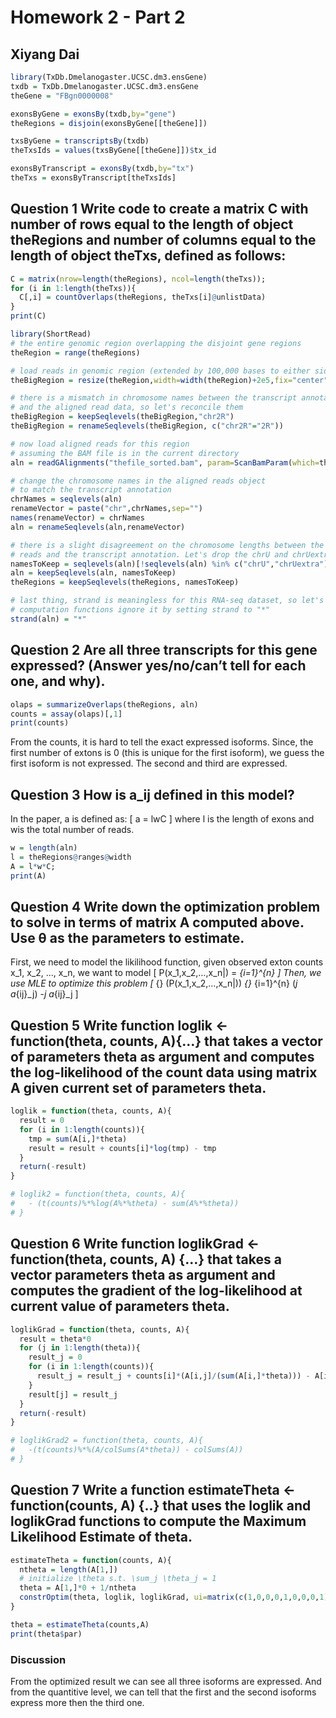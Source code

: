 Homework 2 - Part 2
========================================================
Xiyang Dai
--------------------------------------------------------

```r
library(TxDb.Dmelanogaster.UCSC.dm3.ensGene)
txdb = TxDb.Dmelanogaster.UCSC.dm3.ensGene
theGene = "FBgn0000008"

exonsByGene = exonsBy(txdb,by="gene")
theRegions = disjoin(exonsByGene[[theGene]])

txsByGene = transcriptsBy(txdb)
theTxsIds = values(txsByGene[[theGene]])$tx_id

exonsByTranscript = exonsBy(txdb,by="tx")
theTxs = exonsByTranscript[theTxsIds]
```

## Question 1 Write code to create a matrix C with number of rows equal to the length of object theRegions and number of columns equal to the length of object theTxs, defined as follows:
```r
C = matrix(nrow=length(theRegions), ncol=length(theTxs));
for (i in 1:length(theTxs)){
  C[,i] = countOverlaps(theRegions, theTxs[i]@unlistData)
}
print(C)
```

```r
library(ShortRead)
# the entire genomic region overlapping the disjoint gene regions
theRegion = range(theRegions)

# load reads in genomic region (extended by 100,000 bases to either side)
theBigRegion = resize(theRegion,width=width(theRegion)+2e5,fix="center")

# there is a mismatch in chromosome names between the transcript annotation we're using
# and the aligned read data, so let's reconcile them
theBigRegion = keepSeqlevels(theBigRegion,"chr2R")
theBigRegion = renameSeqlevels(theBigRegion, c("chr2R"="2R"))

# now load aligned reads for this region 
# assuming the BAM file is in the current directory
aln = readGAlignments("thefile_sorted.bam", param=ScanBamParam(which=theBigRegion))

# change the chromosome names in the aligned reads object
# to match the transcript annotation
chrNames = seqlevels(aln)
renameVector = paste("chr",chrNames,sep="")
names(renameVector) = chrNames
aln = renameSeqlevels(aln,renameVector)

# there is a slight disagreement on the chromosome lengths between the reference used to align
# reads and the transcript annotation. Let's drop the chrU and chrUextra chromosomes
namesToKeep = seqlevels(aln)[!seqlevels(aln) %in% c("chrU","chrUextra")]
aln = keepSeqlevels(aln, namesToKeep)
theRegions = keepSeqlevels(theRegions, namesToKeep)

# last thing, strand is meaningless for this RNA-seq dataset, so let's make all the overlap
# computation functions ignore it by setting strand to "*"
strand(aln) = "*"
```

## Question 2 Are all three transcripts for this gene expressed? (Answer yes/no/can't tell for each one, and why).
```r
olaps = summarizeOverlaps(theRegions, aln)
counts = assay(olaps)[,1]
print(counts)
```

From the counts, it is hard to tell the exact expressed isoforms. Since, the first number of extons is 0 (this is unique for the first isoform), we guess the first isoform is not expressed. The second and third are expressed. 

## Question 3 How is a_ij defined in this model?

In the paper, a is defined as:
\[
  a = lwC
\]
where l is the length of exons and wis the total number of reads.
```r
w = length(aln)
l = theRegions@ranges@width
A = l*w*C;
print(A)
```

## Question 4 Write down the optimization problem to solve in terms of matrix A computed above. Use θ as the parameters to estimate.

First, we need to model the likilihood function, given observed exton counts 
x_1, x_2, ..., x_n, we want to model
\[
P(x_1,x_2,...,x_n|\theta) = \prod_{i=1}^{n} \frac{e^{-\sum_j a_{ij}\theta_j}(-\sum_j a_{ij}\theta_j)^{x_n}}{!x_n}
\]
Then, we use MLE to optimize this problem
\[
\arg\max_{\theta} \log(P(x_1,x_2,...,x_n|\theta)) \propto \arg\max_{\theta} \log \sum_{i=1}^{n} (\sum_j a_{ij}\theta_j) -\sum_j a_{ij}\theta_j
\]

## Question 5 Write function loglik <- function(theta, counts, A){...} that takes a vector of parameters theta as argument and computes the log-likelihood of the count data using matrix A given current set of parameters theta.
```r
loglik = function(theta, counts, A){
  result = 0
  for (i in 1:length(counts)){
    tmp = sum(A[i,]*theta)
    result = result + counts[i]*log(tmp) - tmp
  }
  return(-result)
}

# loglik2 = function(theta, counts, A){
#   - (t(counts)%*%log(A%*%theta) - sum(A%*%theta))
# }
```

## Question 6 Write function loglikGrad <- function(theta, counts, A) {...} that takes a vector parameters theta as argument and computes the gradient of the log-likelihood at current value of parameters theta.
```r
loglikGrad = function(theta, counts, A){
  result = theta*0
  for (j in 1:length(theta)){
    result_j = 0
    for (i in 1:length(counts)){
      result_j = result_j + counts[i]*(A[i,j]/(sum(A[i,]*theta))) - A[i,j]
    }
    result[j] = result_j
  }
  return(-result)
}

# loglikGrad2 = function(theta, counts, A){
#   -(t(counts)%*%(A/colSums(A*theta)) - colSums(A))
# }
```

## Question 7 Write a function estimateTheta <- function(counts, A) {..} that uses the loglik and loglikGrad functions to compute the Maximum Likelihood Estimate of theta. 
```r
estimateTheta = function(counts, A){
  ntheta = length(A[1,])
  # initialize \theta s.t. \sum_j \theta_j = 1
  theta = A[1,]*0 + 1/ntheta
  constrOptim(theta, loglik, loglikGrad, ui=matrix(c(1,0,0,0,1,0,0,0,1),3,3), ci=c(0,0,0), counts=counts, A=A)
}

theta = estimateTheta(counts,A)
print(theta$par)
```
### Discussion
From the optimized result we can see all three isoforms are expressed. And from the quantitive level, we can tell that the first and the second isoforms express more then the third one. 